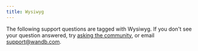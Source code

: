 ```yaml
---
title: Wysiwyg
---
```



The following support questions are tagged with Wysiwyg. If you don't see your question answered, try [asking the community](https://community.wandb.ai/), or email support@wandb.com.

<KBArticlesList kbArticleMap={kbArticleMap} tag="wysiwyg"/>
